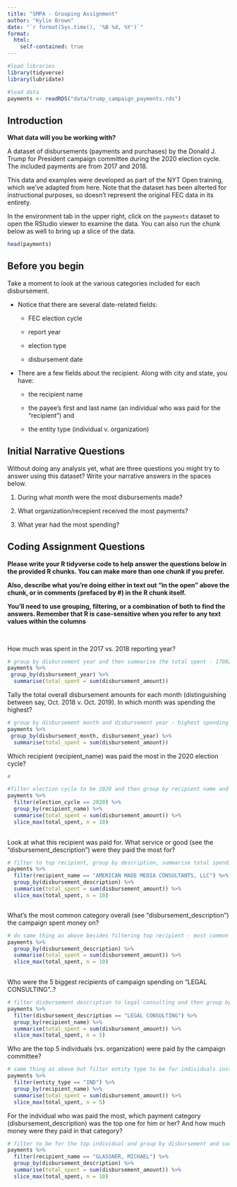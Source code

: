 ```yaml
---
title: "SMPA - Grouping Assignment"
author: "Kylie Brown"
date: "`r format(Sys.time(), '%B %d, %Y')`"
format:
  html:
    self-contained: true
---
```


```r

#load libraries
library(tidyverse)
library(lubridate)

#load data
payments <- readRDS("data/trump_campaign_payments.rds")

```

## Introduction

**What data will you be working with?**

A dataset of disbursements (payments and purchases) by the Donald J. Trump for President campaign committee during the 2020 election cycle. The included payments are from 2017 and 2018.

This data and examples were developed as part of the NYT Open training, which we've adapted from here. Note that the dataset has been alterted for instructional purposes, so doesn't represent the original FEC data in its entirety.

In the environment tab in the upper right, click on the `payments` dataset to open the RStudio viewer to examine the data. You can also run the chunk below as well to bring up a slice of the data.

```r

head(payments)


```

## Before you begin

Take a moment to look at the various categories included for each disbursement.

-   Notice that there are several date-related fields:

    -   FEC election cycle

    -   report year

    -   election type

    -   disbursement date

-   There are a few fields about the recipient. Along with city and state, you have:

    -   the recipient name

    -   the payee's first and last name (an individual who was paid for the "recipient") and

    -   the entity type (individual v. organization)

## Initial Narrative Questions

Without doing any analysis yet, what are three questions you might try to answer using this dataset? Write your narrative answers in the spaces below.

1.  During what month were the most disbursements made?

2.  What organization/recepient received the most payments?

3.  What year had the most spending?

## Coding Assignment Questions

**Please write your R tidyverse code to help answer the questions below in the provided R chunks. You can make more than one chunk if you prefer.**

**Also, describe what you're doing either in text out "in the open" above the chunk, or in comments (prefaced by #) in the R chunk itself.**

**You'll need to use grouping, filtering, or a combination of both to find the answers. Remember that R is case-sensitive when you refer to any text values within the columns**

<br>

How much was spent in the 2017 vs. 2018 reporting year?

```r

# group by disbursement year and then summarise the total spent - 17082338 in 2017 and 37212716	in 2018
payments %>%
 group_by(disbursement_year) %>%
  summarise(total_spent = sum(disbursement_amount))

```

Tally the total overall disbursement amounts for each month (distinguishing between say, Oct. 2018 v. Oct. 2019). In which month was spending the highest?

```r

# group by disbursement month and disbursement year - highest spending month in Jan. 2017
payments %>%
 group_by(disbursement_month, disbursement_year) %>%
  summarise(total_spent = sum(disbursement_amount))

```

Which recipient (recipient_name) was paid the most in the 2020 election cycle?

```r

#

#filter election cycle to be 2020 and then group by recipient name and create total spent column on totals spent, slice top 10 amount of money received
payments %>% 
  filter(election_cycle == 2020) %>%
  group_by(recipient_name) %>%
  summarise(total_spent = sum(disbursement_amount)) %>%
  slice_max(total_spent, n = 10)
  

```

Look at what this recipient was paid for. What service or good (see the "disbursement_description") were they paid the most for?

```r

# filter to top recipient, group by description, summarise total spending and slice descriptions with top 10 highest spending - service was placed media
payments %>% 
  filter(recipient_name == "AMERICAN MADE MEDIA CONSULTANTS, LLC") %>%
  group_by(disbursement_description) %>%
  summarise(total_spent = sum(disbursement_amount)) %>%
  slice_max(total_spent, n = 10)



```

What's the most common category overall (see "disbursement_description") the campaign spent money on?

```r

# do same thing as above besides filtering top recipient - most common category was digital consulting/online advertising
payments %>%
  group_by(disbursement_description) %>%
  summarise(total_spent = sum(disbursement_amount)) %>%
  slice_max(total_spent, n = 10)
  

```

Who were the 5 biggest recipients of campaign spending on "LEGAL CONSULTING"..?

```r

# filter disbursement description to legal consulting and then group by recipient name and take sum of spending
payments %>%
  filter(disbursement_description == "LEGAL CONSULTING") %>%
  group_by(recipient_name) %>%
  summarise(total_spent = sum(disbursement_amount)) %>%
  slice_max(total_spent, n = 5)


```


Who are the top 5 individuals (vs. organization) were paid by the campaign committee?

```r
# same thing as above but filter entity type to be for individuals instead of organizations
payments %>%
  filter(entity_type == "IND") %>%
  group_by(recipient_name) %>%
  summarise(total_spent = sum(disbursement_amount)) %>%
  slice_max(total_spent, n = 5)

```


For the indvidual who was paid the most, which payment category (disbursement_description) was the top one for him or her? And how much money were they paid in that category?

```r

# filter to be for the top individual and group by disbursement and summarise total disbursement amount - top was payroll and 499000.00 spent
payments %>% 
  filter(recipient_name == "GLASSNER, MICHAEL") %>%
  group_by(disbursement_description) %>%
  summarise(total_spent = sum(disbursement_amount)) %>%
  slice_max(total_spent, n = 10)







```

